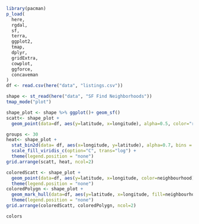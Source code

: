 ```r
library(pacman)
p_load(
  here,
  rgdal,
  sf,
  terra,
  ggplot2,
  tmap,
  dplyr,
  gridExtra,
  cowplot,
  ggforce,
  concaveman
)
df <- read.csv(here("data", "listings.csv"))
```

```r
shape <- st_read(here("data", "SF Find Neighborhoods"))
tmap_mode("plot")
```

```r
shape_plot <- shape %>% ggplot()+ geom_sf()
scatt<- shape_plot + 
  geom_point(data=df, aes(y=latitude, x=longitude), alpha=0.5, color="red", size=0.1)
```

```r
groups <- 30
heat<- shape_plot + 
  stat_bin2d(data= df, aes(x=longitude, y=latitude), alpha=0.7, bins = groups) +
  scale_fill_viridis_c(option="C", trans="log") +
  theme(legend.position = "none")
grid.arrange(scatt, heat, ncol=2)
```


```r
coloredScatt <- shape_plot +
  geom_point(data=df, aes(y=latitude, x=longitude, color=neighbourhood), alpha=0.5, size=0.1)+
  theme(legend.position = "none")
coloredPolygn <- shape_plot +
  geom_mark_hull(data=df, aes(y=latitude, x=longitude, fill=neighbourhood), expand = 0, radius=0,alpha=0.7, size=0.1, level=0.2) + 
  theme(legend.position = "none")
grid.arrange(coloredScatt, coloredPolygn, ncol=2)
```

```r
colors
```







































